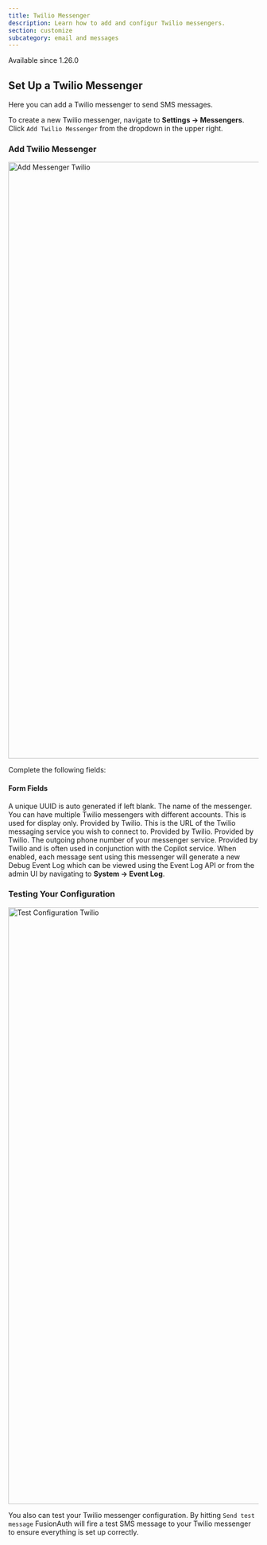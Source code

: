 ```yaml
---
title: Twilio Messenger
description: Learn how to add and configur Twilio messengers.
section: customize
subcategory: email and messages
---
```


<Aside type="version">
Available since 1.26.0
</Aside>

## Set Up a Twilio Messenger

Here you can add a Twilio messenger to send SMS messages.

To create a new Twilio messenger, navigate to <strong>Settings -> Messengers</strong>. Click `Add Twilio Messenger` from the dropdown in the upper right.

### Add Twilio Messenger

<img src="/img/docs/customize/email-and-messages/add-messenger-twilio.png" alt="Add Messenger Twilio"  width="1200" />

Complete the following fields:

#### Form Fields

<APIBlock>
  <APIField name="Id" optional>
    A unique UUID is auto generated if left blank.
  </APIField>
  <APIField name="Name" required>
    The name of the messenger. You can have multiple Twilio messengers with different accounts. This is used for display only.
  </APIField>
  <APIField name="URL" required>
    Provided by Twilio. This is the URL of the Twilio messaging service you wish to connect to.
  </APIField>
  <APIField name="Account SID" required>
    Provided by Twilio.
  </APIField>
  <APIField name="Auth token" required>
    Provided by Twilio.
  </APIField>
  <APIField name="From phone number" optional>
    The outgoing phone number of your messenger service.
  </APIField>
  <APIField name="Messaging service Id" optional>
    Provided by Twilio and is often used in conjunction with the Copilot service.
  </APIField>
  <APIField name="Debug enabled" optional>
    When enabled, each message sent using this messenger will generate a new Debug Event Log which can be viewed using the Event Log API or from the admin UI by navigating to <strong>System -> Event Log</strong>.
  </APIField>
</APIBlock>

### Testing Your Configuration

<img src="/img/docs/customize/email-and-messages/configuration-test-twilio.png" alt="Test Configuration Twilio"  role="top-cropped bottom-cropped"  width="1200" />

You also can test your Twilio messenger configuration. By hitting `Send test message` FusionAuth will fire a test SMS message to your Twilio messenger to ensure everything is set up correctly.

